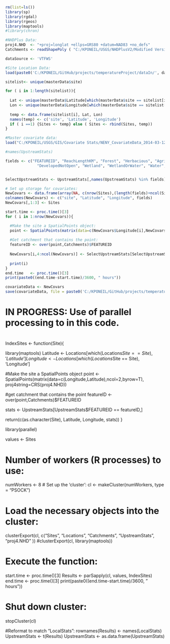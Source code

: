 ```r

rm(list=ls())
library(sp)
library(rgdal)
library(rgeos)
library(maptools)
#library(chron)
```

```r

#NHDPlus Data:
proj4.NHD  <- "+proj=longlat +ellps=GRS80 +datum=NAD83 +no_defs"
Catchments <- readShapePoly ( "C:/KPONEIL/USGS/NHDPlusV2/Modified Versions/NENY_NHDCatchment.shp", proj4string=CRS(proj4.NHD))

dataSource <- 'VTFWS'

#Site Location Data:
load(paste0('C:/KPONEIL/GitHub/projects/temperatureProject/dataIn/', dataSource, '/streamTempData_', dataSource, '.RData'))

sitelist<- unique(masterData$site)

for ( i in 1:length(sitelist)){
  
  Lat <- unique(masterData$Latitude[which(masterData$site == sitelist[i])])
  Lon <- unique(masterData$Longitude[which(masterData$site == sitelist[i])])
  
  temp <- data.frame(sitelist[i], Lat, Lon)
  names(temp) <- c('site', 'Latitude', 'Longitude')
  if ( i ==1) {Sites <- temp} else ( Sites <- rbind(Sites, temp))
}

#Master covariate data:
load("C:/KPONEIL/USGS/GIS/Covariate Stats/NENY_CovariateData_2014-03-12.RData")

#names(UpstreamStats)

fields <- c("FEATUREID", "ReachLengthKM", "Forest", "Herbacious", "Agriculture", "HerbaciousOrAgriculture", "Developed", 
              "DevelopedNotOpen", "Wetland", "WetlandOrWater", "Water", "UndevelopedForest", "Impervious", "AnnualTmaxC", "AnnualTminC", "WinterPrcpMM", "AnnualPrcpMM", "AtmDepositionNO3", "AtmDepositionSO4", "BasinSlopeDEG", "DrainageClass", "HydrologicGroupA", "HydrologicGroupAB", "HydrologicGroupCD", "HydrologicGroupD4", "HydrologicGroupD1", "SurficialCoarseC", "PercentSandy", "TotDASqKM", "ReachElevationM", "BasinElevationM", "SummerPrcpMM", "ReachSlopePCNT", "BasinSlopePCNT", "JanPrcpMM", "FebPrcpMM", "MarPrcpMM", "AprPrcpMM", "MayPrcpMM", "JunPrcpMM", "JulPrcpMM", "AugPrcpMM", "SepPrcpMM", "OctPrcpMM", "NovPrcpMM", "DecPrcpMM", "CONUSOpenWater", "CONUSWetland", "TNC_DamCount", "ImpoundmentsOpenSqKM", "ImpoundmentsAllSqKM", "WetlandsOpenSqKM", "WetlandsAllSqKM", "PercentImpoundedOpen", "PercentImpoundedAll", "OffChannelOpenSqKM", "OffChannelAllSqKM", "StreamOrder")


SelectUpstreamStats <- UpstreamStats[,names(UpstreamStats) %in% fields]
```

```r

# Set up storage for covariates:
NewCovars <- data.frame(array(NA, c(nrow(Sites),(length(fields)+ncol(Sites)))))
colnames(NewCovars) <- c("site", "Latitude", "Longitude", fields)
NewCovars[,1:3] <- Sites

start.time <- proc.time()[3]
for ( i in 1:nrow(NewCovars)){

  #Make the site a SpatialPoints object:
  point <- SpatialPoints(matrix(data=c(NewCovars$Longitude[i],NewCovars$Latitude[i]),ncol=2,byrow=T), proj4string=CRS(proj4.NHD))
  
  #Get catchment that contains the point:
  featureID <- over(point,Catchments)$FEATUREID
  
  NewCovars[i,4:ncol(NewCovars)] <- SelectUpstreamStats[SelectUpstreamStats$FEATUREID == featureID,]
  
  print(i)
}
end.time   <- proc.time()[3]
print(paste0((end.time-start.time)/3600, " hours"))

```

```r
covariateData <- NewCovars
save(covariateData, file = paste0('C:/KPONEIL/GitHub/projects/temperatureProject/dataIn/', dataSource, '/covariateData_', dataSource, '.RData'))

```




















#
#   IN PROGRESS: Use of parallel processing to in this code.
#

IndexSites <- function(Site){
  
  library(maptools)
  Latitude <- Locations[which(Locations$Site == Site), 'Latitude' ]
  Longitude <- Locations[which(Locations$Site == Site), 'Longitude']
  
  #Make the site a SpatialPoints object
  point <- SpatialPoints(matrix(data=c(Longitude,Latitude),ncol=2,byrow=T), proj4string=CRS(proj4.NHD))
  
  #get catchment that contains the point
  featureID <- over(point,Catchments)$FEATUREID
  
  stats <- UpstreamStats[UpstreamStats$FEATUREID == featureID,]
  
  return(c(as.character(Site), Latitude, Longitude, stats))
}


library(parallel)

values <- Sites

# Number of workers (R processes) to use:
numWorkers <- 8
# Set up the 'cluster':
cl <- makeCluster(numWorkers, type = "PSOCK")

# Load the necessary objects into the cluster:
clusterExport(cl, c("Sites", "Locations", "Catchments", "UpstreamStats", "proj4.NHD" ))
#clusterExport(cl, library(maptools))


# Execute the function:
start.time <- proc.time()[3]
Results    <- parSapply(cl, values, IndexSites)
end.time   <- proc.time()[3]
print(paste0((end.time-start.time)/3600, " hours"))

# Shut down cluster:
stopCluster(cl)

#Reformat to match "LocalStats":
rownames(Results) <- names(LocalStats)
UpstreamStats <- t(Results)
UpstreamStats <- as.data.frame(UpstreamStats)







